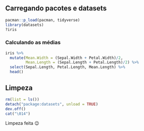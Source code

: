 ## Carregando pacotes e datasets

```r
pacman::p_load(pacman, tidyverse)
library(datasets)
?iris
```

### Calculando as médias

```r
iris %>%
  mutate(Mean.Width = (Sepal.Width + Petal.Width)/2,
         Mean.Length = (Sepal.Length + Petal.Length)/2) %>%
  select(Sepal.Length, Petal.Length, Mean.Length) %>%
  head()
```

## Limpeza

```r
rm(list = ls())
detach("package:datasets", unload = TRUE)
dev.off()
cat("\014")
```

Limpeza feita 😉

